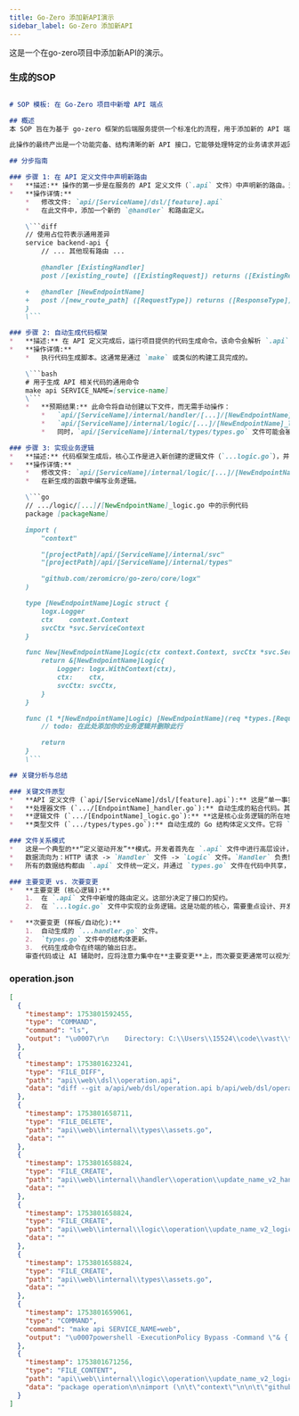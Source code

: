 ```yaml
---
title: Go-Zero 添加新API演示
sidebar_label: Go-Zero 添加新API
---
```


这是一个在go-zero项目中添加新API的演示。

### 生成的SOP

```markdown

# SOP 模板: 在 Go-Zero 项目中新增 API 端点

## 概述
本 SOP 旨在为基于 go-zero 框架的后端服务提供一个标准化的流程，用于添加新的 API 端点。此流程始于 API 的定义，通过自动化工具生成必要的代码骨架，最终完成业务逻辑的实现。遵循此模板可以确保新端点的创建过程高效、一致且易于维护。

此操作的最终产出是一个功能完备、结构清晰的新 API 接口，它能够处理特定的业务请求并返回相应的响应。占位符如 `[EndpointName]` 将用于指代具体的功能名称。

## 分步指南

### 步骤 1: 在 API 定义文件中声明新路由
*   **描述:** 操作的第一步是在服务的 API 定义文件（`.api` 文件）中声明新的路由。这是整个流程的起点，定义了新端点的路径、HTTP 方法、请求/响应结构以及它所关联的处理器（Handler）。
*   **操作详情:**
    *   修改文件: `api/[ServiceName]/dsl/[feature].api`
    *   在此文件中，添加一个新的 `@handler` 和路由定义。

    \```diff
    // 使用占位符表示通用差异
    service backend-api {
        // ... 其他现有路由 ...

        @handler [ExistingHandler]
        post /[existing_route] ([ExistingRequest]) returns ([ExistingResponse])

    +   @handler [NewEndpointName]
    +   post /[new_route_path] ([RequestType]) returns ([ResponseType])
    }
    \```

### 步骤 2: 自动生成代码框架
*   **描述:** 在 API 定义完成后，运行项目提供的代码生成命令。该命令会解析 `.api` 文件中的新定义，并自动创建或更新对应的处理器（Handler）和逻辑（Logic）文件的骨架代码。
*   **操作详情:**
    *   执行代码生成脚本。这通常是通过 `make` 或类似的构建工具完成的。

    \```bash
    # 用于生成 API 相关代码的通用命令
    make api SERVICE_NAME=[service-name]
    \```
    *   **预期结果:** 此命令将自动创建以下文件，而无需手动操作：
        *   `api/[ServiceName]/internal/handler/[...]/[NewEndpointName]_handler.go`
        *   `api/[ServiceName]/internal/logic/[...]/[NewEndpointName]_logic.go`
        *   同时，`api/[ServiceName]/internal/types/types.go` 文件可能会被更新以包含新的请求/响应结构体。

### 步骤 3: 实现业务逻辑
*   **描述:** 代码框架生成后，核心工作是进入新创建的逻辑文件（`...logic.go`），并实现该端点所需的具体业务逻辑。生成的文件中会包含一个带有 `// todo` 注释的模板函数，开发者需要在此处填充代码。
*   **操作详情:**
    *   修改文件: `api/[ServiceName]/internal/logic/[...]/[NewEndpointName]_logic.go`
    *   在新生成的函数中编写业务逻辑。

    \```go
    // .../logic/[...]/[NewEndpointName]_logic.go 中的示例代码
    package [packageName]

    import (
        "context"

        "[projectPath]/api/[ServiceName]/internal/svc"
        "[projectPath]/api/[ServiceName]/internal/types"

        "github.com/zeromicro/go-zero/core/logx"
    )

    type [NewEndpointName]Logic struct {
        logx.Logger
        ctx    context.Context
        svcCtx *svc.ServiceContext
    }

    func New[NewEndpointName]Logic(ctx context.Context, svcCtx *svc.ServiceContext) *[NewEndpointName]Logic {
        return &[NewEndpointName]Logic{
            Logger: logx.WithContext(ctx),
            ctx:    ctx,
            svcCtx: svcCtx,
        }
    }

    func (l *[NewEndpointName]Logic) [NewEndpointName](req *types.[RequestType]) (resp *types.[ResponseType], err error) {
        // todo: 在此处添加你的业务逻辑并删除此行

        return
    }
    \```

## 关键分析与总结

### 关键文件原型
*   **API 定义文件 (`api/[ServiceName]/dsl/[feature].api`):** 这是“单一事实来源”（Single Source of Truth）。它通过一种领域特定语言（DSL）来定义服务的所有 API 路由、数据结构和处理器绑定。所有代码生成都基于此文件。
*   **处理器文件 (`.../[EndpointName]_handler.go`):** 自动生成的粘合代码。其职责是从 HTTP 请求中解析参数，调用相应的逻辑函数，并格式化返回的响应。通常情况下，此文件**不需要手动修改**。
*   **逻辑文件 (`.../[EndpointName]_logic.go`):** **这是核心业务逻辑的所在地**。所有针对该端点的具体实现，如数据库交互、调用其他服务等，都应在此文件中完成。这是开发者的主要工作区域。
*   **类型文件 (`.../types/types.go`):** 自动生成的 Go 结构体定义文件。它将 `.api` 文件中定义的请求和响应数据结构转换为 Go 代码，供处理器和逻辑层使用。

### 文件关系模式
*   这是一个典型的**“定义驱动开发”**模式。开发者首先在 `.api` 文件中进行高层设计，然后通过命令行工具将设计转化为可执行的代码框架。
*   数据流向为：HTTP 请求 -> `Handler` 文件 -> `Logic` 文件。`Handler` 负责协议转换和校验，`Logic` 负责业务处理。
*   所有的数据结构都由 `.api` 文件统一定义，并通过 `types.go` 文件在代码中共享，确保了接口定义和后端实现之间的一致性。

### 主要变更 vs. 次要变更
*   **主要变更 (核心逻辑):**
    1.  在 `.api` 文件中新增的路由定义。这部分决定了接口的契约。
    2.  在 `...logic.go` 文件中实现的业务逻辑。这是功能的核心，需要重点设计、开发和测试。

*   **次要变更 (样板/自动化):**
    1.  自动生成的 `...handler.go` 文件。
    2.  `types.go` 文件中的结构体更新。
    3.  代码生成命令在终端的输出日志。
    审查代码或让 AI 辅助时，应将注意力集中在**主要变更**上，而次要变更通常可以视为预期内的、由工具自动完成的副产品，只需快速确认其正确性即可。
```


### operation.json

```json
[
  {
    "timestamp": 1753801592455,
    "type": "COMMAND",
    "command": "ls",
    "output": "\u0007\r\n    Directory: C:\\Users\\15524\\code\\vast\\tripo-studioMode                 LastWriteTime         Length Name\r\n----                 -------------         ------ ----\r\nd----           2025/4/26    14:15X.codelf\r\nd----           2025/4/26    14:15X.github\r\nd----           2025/7/29    23:04X.idea\r\nd----           2025/4/26    14:15X.vscode\r\nd----           2025/4/20    12:15Xapi\r\nd----           2025/5/13    23:29Xpkg\r\nd----           2025/4/20    12:15Xrpc\r\nd----           2025/4/20    12:15scripts\r\n-a---            2025/5/8    20:11            528 .gitignore\r\n-a---           2025/4/20    12:15           3604 .windsurfrules\r\n-a---           2025/4/20    12:15           2466 docker-compose.yml\r\n-a---            2025/6/9    10:29           9000 go.mod\r\n-a---            2025/6/9    10:29         222105 go.sum\r\n-a---           2025/4/20    12:15           4265 goctl.yaml\r\n-a---           2025/6/11    15:44           3275 Makefile\r\n-a---           2025/4/26    14:15           1275 README.md\r\n\n"
  },
  {
    "timestamp": 1753801623241,
    "type": "FILE_DIFF",
    "path": "api\\web\\dsl\\operation.api",
    "data": "diff --git a/api/web/dsl/operation.api b/api/web/dsl/operation.api\nindex 0a8b596..d22a86f 100644\n--- a/api/web/dsl/operation.api\n+++ b/api/web/dsl/operation.api\n@@ -397,4 +397,7 @@ service backend-api {\n \t// 更新名字\n \t@handler UpdateName\n \tpost /update_name (UpdateNameReq) returns (EmptyResp)\n+\n+\t@handler UpdateNameV2\n+\tpost /update_name_v2 (UpdateNameReq) returns (EmptyResp)\n }\n\\ No newline at end of file\n"
  },
  {
    "timestamp": 1753801658711,
    "type": "FILE_DELETE",
    "path": "api\\web\\internal\\types\\assets.go",
    "data": ""
  },
  {
    "timestamp": 1753801658824,
    "type": "FILE_CREATE",
    "path": "api\\web\\internal\\handler\\operation\\update_name_v2_handler.go",
    "data": ""
  },
  {
    "timestamp": 1753801658824,
    "type": "FILE_CREATE",
    "path": "api\\web\\internal\\logic\\operation\\update_name_v2_logic.go",
    "data": ""
  },
  {
    "timestamp": 1753801658824,
    "type": "FILE_CREATE",
    "path": "api\\web\\internal\\types\\assets.go",
    "data": ""
  },
  {
    "timestamp": 1753801659061,
    "type": "COMMAND",
    "command": "make api SERVICE_NAME=web",
    "output": "\u0007powershell -ExecutionPolicy Bypass -Command \"& { ./scripts/api_service.ps1 -ServiceName 'web' \r\n -ApiName 'main' }\"\r\nGenerating code using ./api/web/dsl/main.api\r\nCloning into 'C:\\Users\\15524\\.goctl\\.git\\go-zero-template'...\r\nremote: Enumerating objects: 74, done.\r\nremote: Counting objects: 100% (74/74), done.\r\nremote: Compressing objects:  33% (21/63)\rremote: Compressing objects:  34% (22/63)\rremote: Compressing objects: 100% (63/63), done.\r\nremote: Total 74 (delta 10), reused 71 (delta 7), pack-reused 0 (from 0)\r\nReceiving objects: 100% (74/74), 16.20 KiB | 3.24 MiB/s, done.\r\nResolving deltas: 100% (10/10), done.\r\napi/web/etc/backend-api.yaml exists, ignored generation\r\napi/web/internal/config/config.go exists, ignored generation\r\napi/web/backend.go exists, ignored generation\r\napi/web/internal/svc/service_context.go exists, ignored generation\r\napi/web/internal/handler/get_collection_info_handler.go exists, ignored generation\r\napi/web/internal/handler/get_operator_detail_handler.go exists, ignored generation\r\napi/web/internal/handler/batch_progress_handler.go exists, ignored generation\r\napi/web/internal/handler/get_progress_handler.go exists, ignored generation\r\napi/web/internal/handler/get_sub_operator_info_handler.go exists, ignored generation\r\napi/web/internal/handler/check_auth_handler.go exists, ignored generation\r\napi/web/internal/handler/list_txn_records_handler.go exists, ignored generation\r\napi/web/internal/handler/get_project_detail_handler.go exists, ignored generation\r\napi/web/internal/handler/get_project_info_handler.go exists, ignored generation\r\napi/web/internal/handler/migrate_task_handler.go exists, ignored generation\r\napi/web/internal/handler/assets/get_assets_list_handler.go exists, ignored generation\r\napi/web/internal/handler/assets/delete_assets_handler.go exists, ignored generation\r\napi/web/internal/handler/gallery/collect_gallery_handler.go exists, ignored generation        \r\napi/web/internal/handler/gallery/uncollect_gallery_handler.go exists, ignored generation      \r\napi/web/internal/handler/gallery/like_gallery_handler.go exists, ignored generation\r\napi/web/internal/handler/gallery/unlike_gallery_handler.go exists, ignored generation\r\napi/web/internal/handler/gallery/get_gallery_list_handler.go exists, ignored generation       \r\napi/web/internal/handler/message/get_latest_message_handler.go exists, ignored generation     \r\napi/web/internal/handler/message/get_message_by_offset_handler.go exists, ignored generation  \r\napi/web/internal/handler/message/mark_as_read_handler.go exists, ignored generation\r\napi/web/internal/handler/operation/get_re_texture_image_handler.go exists, ignored generation \r\napi/web/internal/handler/operation/get_all_texture_images_handler.go exists, ignored generatio\r\non\r\napi/web/internal/handler/operation/create_ai_completion_handler.go exists, ignored generation \r\napi/web/internal/handler/operation/create_ai_segmentation_handler.go exists, ignored generatio\r\non\r\napi/web/internal/handler/operation/apply_texture_handler.go exists, ignored generation        \r\napi/web/internal/handler/operation/create_batch_image_to_model_handler.go exists, ignored gene\r\neration\r\napi/web/internal/handler/operation/download_operation_out_put_handler.go exists, ignored gener\r\nration\r\napi/web/internal/handler/operation/create_export_model_handler.go exists, ignored generation  \r\napi/web/internal/handler/operation/create_image_to_model_handler.go exists, ignored generation\r\napi/web/internal/handler/operation/create_meta_modification_handler.go exists, ignored generat\r\ntion\r\napi/web/internal/handler/operation/create_modification_handler.go exists, ignored generation  \r\napi/web/internal/handler/operation/create_multiview_to_model_handler.go exists, ignored genera\r\nation\r\napi/web/internal/handler/operation/get_operation_detail_handler.go exists, ignored generation \r\napi/web/internal/handler/operation/pbr_generator_handler.go exists, ignored generation        \r\napi/web/internal/handler/operation/create_pre_rig_check_handler.go exists, ignored generation \r\napi/web/internal/handler/operation/re_mesh_handler.go exists, ignored generation\r\napi/web/internal/handler/operation/restore_handler.go exists, ignored generation\r\napi/web/internal/handler/operation/create_retarget_model_handler.go exists, ignored generation\r\napi/web/internal/handler/operation/re_texture_handler.go exists, ignored generation\r\napi/web/internal/handler/operation/create_rigging_model_handler.go exists, ignored generation \r\napi/web/internal/handler/operation/save_as_new_handler.go exists, ignored generation\r\napi/web/internal/handler/operation/stylize_handler.go exists, ignored generation\r\napi/web/internal/handler/operation/create_text_to_image_handler.go exists, ignored generation \r\napi/web/internal/handler/operation/get_text_to_image_handler.go exists, ignored generation    \r\napi/web/internal/handler/operation/create_texture_model_handler.go exists, ignored generation \r\napi/web/internal/handler/operation/update_name_handler.go exists, ignored generation\r\napi/web/internal/logic/get_collection_info_logic.go exists, ignored generation\r\napi/web/internal/logic/get_operator_detail_logic.go exists, ignored generation\r\napi/web/internal/logic/batch_progress_logic.go exists, ignored generation\r\napi/web/internal/logic/get_progress_logic.go exists, ignored generation\r\napi/web/internal/logic/get_sub_operator_info_logic.go exists, ignored generation\r\napi/web/internal/logic/check_auth_logic.go exists, ignored generation\r\napi/web/internal/logic/list_txn_records_logic.go exists, ignored generation\r\napi/web/internal/logic/get_project_detail_logic.go exists, ignored generation\r\napi/web/internal/logic/get_project_info_logic.go exists, ignored generation\r\napi/web/internal/logic/migrate_task_logic.go exists, ignored generation\r\napi/web/internal/logic/assets/get_assets_list_logic.go exists, ignored generation\r\napi/web/internal/logic/assets/delete_assets_logic.go exists, ignored generation\r\napi/web/internal/logic/gallery/collect_gallery_logic.go exists, ignored generation\r\napi/web/internal/logic/gallery/uncollect_gallery_logic.go exists, ignored generation\r\napi/web/internal/logic/gallery/like_gallery_logic.go exists, ignored generation\r\napi/web/internal/logic/gallery/unlike_gallery_logic.go exists, ignored generation\r\napi/web/internal/logic/gallery/get_gallery_list_logic.go exists, ignored generation\r\napi/web/internal/logic/message/get_latest_message_logic.go exists, ignored generation\r\napi/web/internal/logic/message/get_message_by_offset_logic.go exists, ignored generation      \r\napi/web/internal/logic/message/mark_as_read_logic.go exists, ignored generation\r\napi/web/internal/logic/operation/get_re_texture_image_logic.go exists, ignored generation     \r\napi/web/internal/logic/operation/get_all_texture_images_logic.go exists, ignored generation   \r\napi/web/internal/logic/operation/create_ai_completion_logic.go exists, ignored generation     \r\napi/web/internal/logic/operation/create_ai_segmentation_logic.go exists, ignored generation   \r\napi/web/internal/logic/operation/apply_texture_logic.go exists, ignored generation\r\napi/web/internal/logic/operation/create_batch_image_to_model_logic.go exists, ignored generati\r\nion\r\napi/web/internal/logic/operation/download_operation_out_put_logic.go exists, ignored generatio\r\non\r\napi/web/internal/logic/operation/create_export_model_logic.go exists, ignored generation      \r\napi/web/internal/logic/operation/create_image_to_model_logic.go exists, ignored generation    \r\napi/web/internal/logic/operation/create_meta_modification_logic.go exists, ignored generation \r\napi/web/internal/logic/operation/create_modification_logic.go exists, ignored generation      \r\napi/web/internal/logic/operation/create_multiview_to_model_logic.go exists, ignored generation\r\napi/web/internal/logic/operation/get_operation_detail_logic.go exists, ignored generation     \r\napi/web/internal/logic/operation/pbr_generator_logic.go exists, ignored generation\r\napi/web/internal/logic/operation/create_pre_rig_check_logic.go exists, ignored generation     \r\napi/web/internal/logic/operation/re_mesh_logic.go exists, ignored generation\r\napi/web/internal/logic/operation/restore_logic.go exists, ignored generation\r\napi/web/internal/logic/operation/create_retarget_model_logic.go exists, ignored generation\r\napi/web/internal/logic/operation/re_texture_logic.go exists, ignored generation\r\napi/web/internal/logic/operation/create_rigging_model_logic.go exists, ignored generation     \r\napi/web/internal/logic/operation/save_as_new_logic.go exists, ignored generation\r\napi/web/internal/logic/operation/stylize_logic.go exists, ignored generation\r\napi/web/internal/logic/operation/create_text_to_image_logic.go exists, ignored generation     \r\napi/web/internal/logic/operation/get_text_to_image_logic.go exists, ignored generation        \r\napi/web/internal/logic/operation/create_texture_model_logic.go exists, ignored generation     \r\napi/web/internal/logic/operation/update_name_logic.go exists, ignored generation\r\napi/web/internal/middleware/visitorauthing_middleware.go exists, ignored generation\r\napi/web/internal/middleware/authing_middleware.go exists, ignored generation\r\napi/web/internal/middleware/billing_middleware.go exists, ignored generation\r\nDone.\r\n"
  },
  {
    "timestamp": 1753801671256,
    "type": "FILE_CONTENT",
    "path": "api\\web\\internal\\logic\\operation\\update_name_v2_logic.go",
    "data": "package operation\n\nimport (\n\t\"context\"\n\n\t\"github.com/vast-enterprise/tripo-studio/api/web/internal/svc\"\n\t\"github.com/vast-enterprise/tripo-studio/api/web/internal/types\"\n\n\t\"github.com/zeromicro/go-zero/core/logx\"\n)\n\ntype UpdateNameV2Logic struct {\n\tlogx.Logger\n\tctx    context.Context\n\tsvcCtx *svc.ServiceContext\n}\n\nfunc NewUpdateNameV2Logic(ctx context.Context, svcCtx *svc.ServiceContext) *UpdateNameV2Logic {\n\treturn &UpdateNameV2Logic{\n\t\tLogger: logx.WithContext(ctx),\n\t\tctx:    ctx,\n\t\tsvcCtx: svcCtx,\n\t}\n}\n\nfunc (l *UpdateNameV2Logic) UpdateNameV2(req *types.UpdateNameReq) (resp *types.EmptyResp, err error) {\n\t// todo: add your logic here and delete this line\n\t// set logic here\n\treturn\n}\n"
  }
]
```